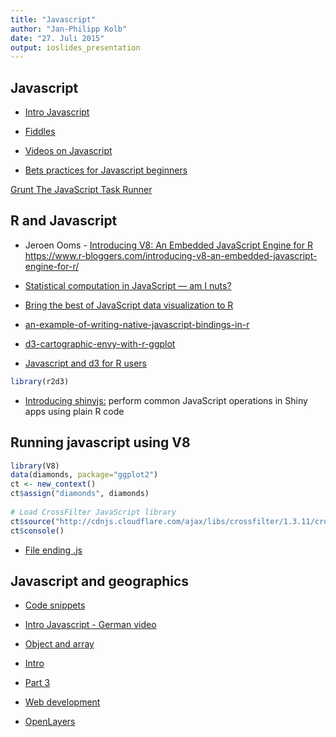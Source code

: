 ```yaml
---
title: "Javascript"
author: "Jan-Philipp Kolb"
date: "27. Juli 2015"
output: ioslides_presentation
---
```


## Javascript

- [Intro Javascript](https://facebook.github.io/react/docs/tutorial.html)

- [Fiddles](http://jsfiddle.net/user/opencpu/fiddles/)

- [Videos on Javascript](https://facebook.github.io/react/docs/videos.html)

- [Bets practices for Javascript beginners](http://code.tutsplus.com/tutorials/24-javascript-best-practices-for-beginners--net-5399)

[Grunt The JavaScript Task Runner](http://gruntjs.com/)

## R and Javascript

- Jeroen Ooms - [Introducing V8: An Embedded JavaScript Engine for R](https://www.opencpu.org/posts/v8-release-0-2/)
<https://www.r-bloggers.com/introducing-v8-an-embedded-javascript-engine-for-r/>


- [Statistical computation in JavaScript — am I nuts?](http://www.r-bloggers.com/statistical-computation-in-javascript-am-i-nuts/)

- [Bring the best of JavaScript data visualization to R](http://www.htmlwidgets.org/)

- [an-example-of-writing-native-javascript-bindings-in-r](http://www.r-bloggers.com/minimist-an-example-of-writing-native-javascript-bindings-in-r/)


- [d3-cartographic-envy-with-r-ggplot](http://rud.is/b/2014/09/26/overcoming-d3-cartographic-envy-with-r-ggplot/)

- [Javascript and d3 for R users](http://civilstat.com/2012/10/basics-of-javascript-and-d3-for-r-users/)

```r
library(r2d3)
```

- [Introducing shinyjs:](http://deanattali.com/2015/04/23/shinyjs-r-package/) perform common JavaScript operations in Shiny apps using plain R code

## Running javascript using V8


```r
library(V8)
data(diamonds, package="ggplot2")
ct <- new_context()
ct$assign("diamonds", diamonds)
 
# Load CrossFilter JavaScript library
ct$source("http://cdnjs.cloudflare.com/ajax/libs/crossfilter/1.3.11/crossfilter.min.js")
ct$console()
```

- [File ending .js](http://www.dateiendung.com/format/js)

## Javascript and geographics

- [Code snippets](http://wiki.openstreetmap.org/wiki/Tag_Processing_Snippets)

- [Intro Javascript - German video](https://www.youtube.com/watch?v=5WqO5u2at-A)
- [Object and array](https://www.youtube.com/watch?v=49C0FmftYfU)

- [Intro](https://www.youtube.com/watch?v=mG6AEPhLOl8&index=12&list=PLWjV3rrL77CAZGdXwnqJDUDXCCqh-Au-0)
- [Part 3](https://www.youtube.com/watch?v=5kvAFSCkufs&list=PLWjV3rrL77CAZGdXwnqJDUDXCCqh-Au-0&index=13)

- [Web development](https://www.youtube.com/watch?v=gBi8Obib0tw&spfreload=1)

- [OpenLayers](https://github.com/openlayers/openlayers)